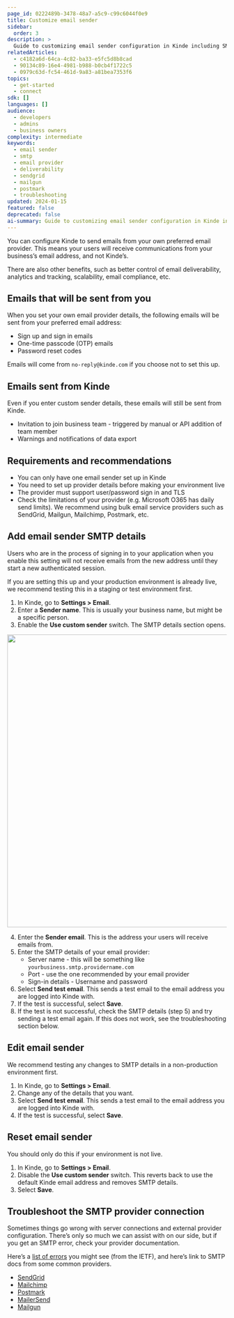 ```yaml
---
page_id: 0222489b-3478-48a7-a5c9-c99c6044f0e9
title: Customize email sender
sidebar:
  order: 3
description: >
  Guide to customizing email sender configuration in Kinde including SMTP setup, email provider integration, and troubleshooting common issues.
relatedArticles:
  - c4182a6d-64ca-4c82-ba33-e5fc5d8b8cad
  - 90134c89-16e4-4981-b988-b0cb4f1722c5
  - 0979c63d-fc54-461d-9a83-a81bea7353f6
topics:
  - get-started
  - connect
sdk: []
languages: []
audience:
  - developers
  - admins
  - business owners
complexity: intermediate
keywords:
  - email sender
  - smtp
  - email provider
  - deliverability
  - sendgrid
  - mailgun
  - postmark
  - troubleshooting
updated: 2024-01-15
featured: false
deprecated: false
ai-summary: Guide to customizing email sender configuration in Kinde including SMTP setup, email provider integration, and troubleshooting common issues.
---
```


You can configure Kinde to send emails from your own preferred email provider. This means your users will receive communications from your business’s email address, and not Kinde’s.

There are also other benefits, such as better control of email deliverability, analytics and tracking, scalability, email compliance, etc.

## Emails that will be sent from you

When you set your own email provider details, the following emails will be sent from your preferred email address:

- Sign up and sign in emails
- One-time passcode (OTP) emails
- Password reset codes

Emails will come from `no-reply@kinde.com` if you choose not to set this up.

## Emails sent from Kinde

Even if you enter custom sender details, these emails will still be sent from Kinde.

- Invitation to join business team - triggered by manual or API addition of team member
- Warnings and notifications of data export

## Requirements and recommendations

- You can only have one email sender set up in Kinde
- You need to set up provider details before making your environment live
- The provider must support user/password sign in and TLS
- Check the limitations of your provider (e.g. Microsoft O365 has daily send limits). We recommend using bulk email service providers such as SendGrid, Mailgun, Mailchimp, Postmark, etc.

## Add email sender SMTP details

<Aside>

Users who are in the process of signing in to your application when you enable this setting will not receive emails from the new address until they start a new authenticated session.

</Aside>

If you are setting this up and your production environment is already live, we recommend testing this in a staging or test environment first.

1. In Kinde, go to **Settings > Email**.
2. Enter a **Sender name**. This is usually your business name, but might be a specific person.
3. Enable the **Use custom sender** switch. The SMTP details section opens.

<img
  src="https://imagedelivery.net/skPPZTHzSlcslvHjesZQcQ/d4c4b57d-9f1a-4b1c-638c-0a770c4fe400/public"
  alt=""
  width="672px"
  height="auto"
  fetchpriority="low"
  loading="lazy"
  decoding="async"
/>

4. Enter the **Sender email**. This is the address your users will receive emails from.
5. Enter the SMTP details of your email provider:
   - Server name - this will be something like `yourbusiness.smtp.providername.com`
   - Port - use the one recommended by your email provider
   - Sign-in details - Username and password
6. Select **Send test email**. This sends a test email to the email address you are logged into Kinde with.
7. If the test is successful, select **Save**.
8. If the test is not successful, check the SMTP details (step 5) and try sending a test email again. If this does not work, see the troubleshooting section below.

## Edit email sender

We recommend testing any changes to SMTP details in a non-production environment first.

1. In Kinde, go to **Settings > Email**.
2. Change any of the details that you want.
3. Select **Send test email**. This sends a test email to the email address you are logged into Kinde with.
4. If the test is successful, select **Save**.

## Reset email sender

You should only do this if your environment is not live.

1. In Kinde, go to **Settings > Email**.
2. Disable the **Use custom sender** switch. This reverts back to use the default Kinde email address and removes SMTP details.
3. Select **Save**.

## Troubleshoot the SMTP provider connection

Sometimes things go wrong with server connections and external provider configuration. There’s only so much we can assist with on our side, but if you get an SMTP error, check your provider documentation.

Here’s a [list of errors](https://datatracker.ietf.org/doc/html/rfc2821#section-4.2.3) you might see (from the IETF), and here’s link to SMTP docs from some common providers.

- [SendGrid](https://sendgrid.com/en-us/blog/smtp-server-response-codes-explained)
- [Mailchimp](https://mailchimp.com/developer/transactional/docs/smtp-integration/)
- [Postmark](https://postmarkapp.com/support/article/1114-what-are-smtp-codes-and-how-can-i-troubleshoot-them)
- [MailerSend](https://www.mailersend.com/blog/smtp-codes)
- [Mailgun](https://documentation.mailgun.com/docs/mailgun/user-manual/sending-messages)
